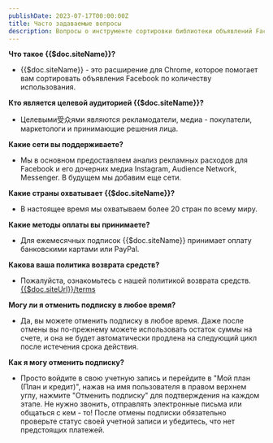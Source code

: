 ```yaml
---
publishDate: 2023-07-17T00:00:00Z
title: Часто задаваемые вопросы
description: Вопросы о инструменте сортировки библиотеки объявлений Facebook.
---
```


<div class="px-4 lg:px-40">

**Что такое {{$doc.siteName}}?**
- {{$doc.siteName}} - это расширение для Chrome, которое помогает вам сортировать объявления Facebook по количеству использования.

**Кто является целевой аудиторией {{$doc.siteName}}?**
- Целевыми受众ями являются рекламодатели, медиа - покупатели, маркетологи и принимающие решения лица.

**Какие сети вы поддерживаете?**
- Мы в основном предоставляем анализ рекламных расходов для Facebook и его дочерних медиа Instagram, Audience Network, Messenger. В будущем мы добавим еще сети.

**Какие страны охватывает {{$doc.siteName}}?**
- В настоящее время мы охватываем более 20 стран по всему миру.

**Какие методы оплаты вы принимаете?**
- Для ежемесячных подписок {{$doc.siteName}} принимает оплату банковскими картами или PayPal.

**Какова ваша политика возврата средств?**
- Пожалуйста, ознакомьтесь с нашей политикой возврата средств. <a href='/terms'>{{$doc.siteUrl}}/terms</a>

**Могу ли я отменить подписку в любое время?**
- Да, вы можете отменить подписку в любое время. Даже после отмены вы по-прежнему можете использовать остаток суммы на счете, и она не будет автоматически продлена на следующий цикл после истечения срока действия.

**Как я могу отменить подписку?**
- Просто войдите в свою учетную запись и перейдите в "Мой план (План и кредит)", нажав на имя пользователя в правом верхнем углу, нажмите "Отменить подписку" для подтверждения на каждом этапе. Не нужно звонить, отправлять электронные письма или общаться с кем - то!
После отмены подписки обязательно проверьте статус своей учетной записи и убедитесь, что нет предстоящих платежей.
</div>